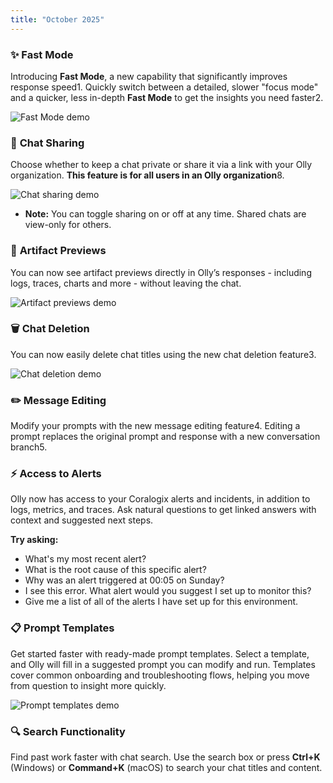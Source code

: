 ```yaml
---
title: "October 2025"
---
```


### ✨ **Fast Mode**

Introducing **Fast Mode**, a new capability that significantly improves response speed1. Quickly switch between a detailed, slower "focus mode" and a quicker, less in-depth **Fast Mode** to get the insights you need faster2.

![Fast Mode demo](./images/fast_mode_new.gif)

### 🔗 **Chat Sharing**

Choose whether to keep a chat private or share it via a link with your Olly organization. **This feature is for all users in an Olly organization**8.

![Chat sharing demo](./images/share_chat.gif)

- **Note:** You can toggle sharing on or off at any time. Shared chats are view-only for others.

### 🧩 **Artifact Previews**

You can now see artifact previews directly in Olly’s responses - including logs, traces, charts and more - without leaving the chat.

![Artifact previews demo](./images/artifact_preview_new.gif)

### 🗑️ **Chat Deletion**

You can now easily delete chat titles using the new chat deletion feature3.

![Chat deletion demo](./images/chat_delete.gif)

### ✏️ **Message Editing**

Modify your prompts with the new message editing feature4. Editing a prompt replaces the original prompt and response with a new conversation branch5.

### ⚡ **Access to Alerts**

Olly now has access to your Coralogix alerts and incidents, in addition to logs, metrics, and traces. Ask natural questions to get linked answers with context and suggested next steps.

**Try asking:**

- What's my most recent alert?
- What is the root cause of this specific alert?
- Why was an alert triggered at 00:05 on Sunday?
- I see this error. What alert would you suggest I set up to monitor this?
- Give me a list of all of the alerts I have set up for this environment.

### 📋 **Prompt Templates**

Get started faster with ready-made prompt templates. Select a template, and Olly will fill in a suggested prompt you can modify and run. Templates cover common onboarding and troubleshooting flows, helping you move from question to insight more quickly.

![Prompt templates demo](./images/prompt_templates.gif)

### 🔍 **Search Functionality**

Find past work faster with chat search. Use the search box or press **Ctrl+K** (Windows) or **Command+K** (macOS) to search your chat titles and content.

 